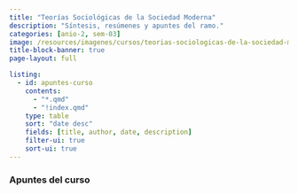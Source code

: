 ```yaml
---
title: "Teorías Sociológicas de la Sociedad Moderna"
description: "Síntesis, resúmenes y apuntes del ramo."
categories: [anio-2, sem-03]
image: /resources/imagenes/cursos/teorias-sociologicas-de-la-sociedad-moderna.jpg
title-block-banner: true
page-layout: full

listing:
  - id: apuntes-curso
    contents:
      - "*.qmd"
      - "!index.qmd"
    type: table
    sort: "date desc"
    fields: [title, author, date, description]
    filter-ui: true
    sort-ui: true
---
```


### Apuntes del curso
::: {#apuntes-curso}
:::
